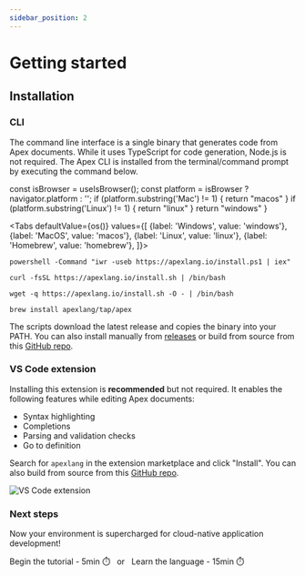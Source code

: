 ```yaml
---
sidebar_position: 2
---
```



# Getting started


## Installation

### CLI

The command line interface is a single binary that generates code from Apex documents.
While it uses TypeScript for code generation, Node.js is not required. The Apex CLI is installed from the terminal/command prompt by executing the command below.

  const isBrowser = useIsBrowser();
  const platform = isBrowser ? navigator.platform : '';
  if (platform.substring('Mac') != 1) {
    return "macos"
  }
  if (platform.substring('Linux') != 1) {
    return "linux"
  }
  return "windows"
}

<Tabs
  defaultValue={os()}
  values={[
    {label: 'Windows', value: 'windows'},
    {label: 'MacOS', value: 'macos'},
    {label: 'Linux', value: 'linux'},
    {label: 'Homebrew', value: 'homebrew'},
  ]}>
  <TabItem value="windows">

```shell
powershell -Command "iwr -useb https://apexlang.io/install.ps1 | iex"
```

  </TabItem>
  <TabItem value="macos">

```shell
curl -fsSL https://apexlang.io/install.sh | /bin/bash
```

  </TabItem>
  <TabItem value="linux">

```shell
wget -q https://apexlang.io/install.sh -O - | /bin/bash
```

  </TabItem>
  <TabItem value="homebrew">

```shell
brew install apexlang/tap/apex
```

  </TabItem>
</Tabs>

The scripts download the latest release and copies the binary into your PATH. You can also install manually from [releases](https://github.com/apexlang/cli/releases) or build from source from this [GitHub repo](https://github.com/apexlang/cli).

### VS Code extension

Installing this extension is **recommended** but not required. It enables the following features while editing Apex documents:

* Syntax highlighting
* Completions
* Parsing and validation checks
* Go to definition

Search for `apexlang` in the extension marketplace and click "Install". You can also build from source from this [GitHub repo](https://github.com/apexlang/vscode-extension).

![VS Code extension](./img/vs-code-extension-install.png)

### Next steps

Now your environment is supercharged for cloud-native application development!

<div>
  <Link
    className="button button--secondary button--lg"
    to="/docs/tutorial-basics/create-a-spec">
    Begin the tutorial - 5min ⏱️
  </Link>
  &nbsp;&nbsp;or&nbsp;&nbsp;
  <Link
    className="button button--secondary button--lg"
    to="/docs/specification">
    Learn the language - 15min ⏱️
  </Link>
</div>